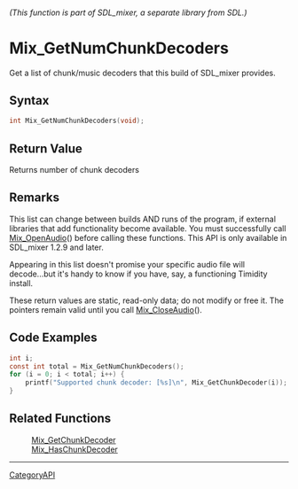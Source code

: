 ====== (This function is part of SDL_mixer, a separate library from SDL.) ======
= Mix_GetNumChunkDecoders =

Get a list of chunk/music decoders that this build of SDL_mixer provides.

== Syntax ==

<syntaxhighlight lang='c'>
int Mix_GetNumChunkDecoders(void);
</syntaxhighlight>

== Return Value ==

Returns number of chunk decoders

== Remarks ==

This list can change between builds AND runs of the program, if external
libraries that add functionality become available. You must successfully
call [[Mix_OpenAudio]]() before calling these functions. This API is only
available in SDL_mixer 1.2.9 and later.

Appearing in this list doesn't promise your specific audio file will
decode...but it's handy to know if you have, say, a functioning Timidity
install.

These return values are static, read-only data; do not modify or free it.
The pointers remain valid until you call [[Mix_CloseAudio]]().


== Code Examples ==

<syntaxhighlight lang='c'>
int i;
const int total = Mix_GetNumChunkDecoders();
for (i = 0; i < total; i++) {
    printf("Supported chunk decoder: [%s]\n", Mix_GetChunkDecoder(i));
}
</syntaxhighlight>

== Related Functions ==

:[[Mix_GetChunkDecoder]]
:[[Mix_HasChunkDecoder]]

----
[[CategoryAPI]]


